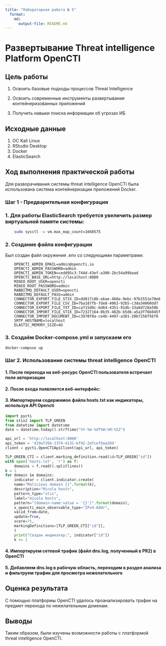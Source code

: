 ---
title: "Лабораторная работа № 5"
  format:
    md:
      output-file: README.md
---

# Развертывание Threat intelligence Platform OpenCTI

## Цель работы

1.  Освоить базовые подходы процессов Threat Intelligence

2.  Освоить современные инструменты развертывания контейнеризованных
    приложений

3.  Получить навыки поиска информации об угрозах ИБ

## Исходные данные

1.  ОС Kali Linux
2.  RStudio Desktop
3.  Docker
4.  ElasticSearch

## Ход выполнения практической работы

Для разворачивания системы threat intelligence OpenCTI была использована
система контейнеризации приложений Docker.

### Шаг 1 - Предварительная конфигурация

### 1. Для работы ElasticSearch требуется увеличить размер виртуальной памяти системы:

``` bash
    sudo sysctl -w vm.max_map_count=1048575
```

### 2. Создание файла конфигурации

Был создан файл окружения .env со следующими параметрами:

```
    OPENCTI_ADMIN_EMAIL=admin@opencti.io
    OPENCTI_ADMIN_PASSWORD=admin
    OPENCTI_ADMIN_TOKEN=cedd95c3-744d-43ef-a300-2bc54a99baad
    OPENCTI_BASE_URL=http://localhost:8080
    MINIO_ROOT_USER=opencti
    MINIO_ROOT_PASSWORD=admin
    RABBITMQ_DEFAULT_USER=opencti
    RABBITMQ_DEFAULT_PASS=admin
    CONNECTOR_EXPORT_FILE_STIX_ID=dd817c8b-abae-460a-9ebc-97b1551e70e6
    CONNECTOR_EXPORT_FILE_CSV_ID=7ba187fb-fde8-4063-92b5-c3da34060dd7
    CONNECTOR_EXPORT_FILE_TXT_ID=ca715d9c-bd64-4351-91db-33a8d728a58b
    CONNECTOR_IMPORT_FILE_STIX_ID=72327164-0b35-482b-b5d6-a5a3f76b845f
    CONNECTOR_IMPORT_DOCUMENT_ID=c3970f8a-ce4b-4497-a381-20b7256f56f0
    SMTP_HOSTNAME=localhost
    ELASTIC_MEMORY_SIZE=4G
```

### 3. Создаём Docker-compose.yml и запускаем его

``` bash
docker-compose up
```



### Шаг 2. Использование системы threat intelligence OpenCTI

#### 1. После перехода на веб-ресурс OpenCTI пользователя встречает поле авторизации



#### 2. После входа появляется веб-интерфейс:



#### 3. Импортируем содержимое файла hosts.txt как индикаторы, используя API Opencti

``` python
import pycti
from stix2 import TLP_GREEN
from datetime import datetime
date = datetime.today().strftime("%Y-%m-%dT%H:%M:%SZ")

api_url = 'http://localhost:8080'
api_token = 'd19af35b-1374-4131-bf92-2afcefdaa204'
client = pycti.OpenCTIApiClient(api_url, api_token)

TLP_GREEN_CTI = client.marking_definition.read(id=TLP_GREEN["id"])
with open('hosts.txt', 'r') as f:
    domains = f.read().splitlines()
k = 1
for domain in domains:
    indicator = client.indicator.create(
    name="Malicious domain {}".format(k),
    description="Micola hosts",
    pattern_type="stix",
    label="micola hosts",
    pattern="[domain-name:value = '{}']".format(domain),
    x_opencti_main_observable_type="IPv4-Addr",
    valid_from=date,
    update=True,
    score=75,
    markingDefinitions=[TLP_GREEN_CTI["id"]],
    )
    print("Создан индикатор:", indicator["id"])
    k += 1
```

#### 4. Импортируем сетевой трафик (файл dns.log, полученный в PR2) в OpenCTI



#### 5. Добавляем dns.log в рабочую область, переходим в раздел анализа и фильтруем трафик для просмотра нежелательного



## Оценка результата

С помощью платформы OpenCTI удалось проанализировать трафик на предмет
перехода по нежелательным доменам.

## Выводы

Таким образом, были изучены возможности работы с платформой threat
intelligence OpenCTI.